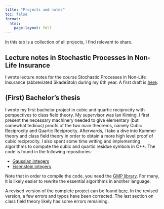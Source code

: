 ```yaml
---
title: "Projects and notes"
toc: false
format: 
  html:
    page-layout: full
---
```


In this tab is a collection of all projects, I find relevant to share.

## Lecture notes in Stochastic Processes in Non-Life Insurance
I wrote lecture notes for the course Stochastic Processes in Non-Life Insurance (abbreviated SkadeStok) during my 6th year. A first draft is [here](Documents/SkadeStok.pdf).

## (First) Bachelor's thesis
I wrote my first bachelor project in cubic and quartic reciprocity with perspectives to class field theory. My supervisor was Ian Kiming. I first present the necessary machinery needed to give elementary (but somewhat tedious) proofs of the two main theorems, namely Cubic Reciprocity and Quartic Reciprocity. Afterwards, I take a dive into Kummer theory and class field theory in order to obtain a more high level proof of cubic reciprocity. I also spent some time writing and implementing algorithms to compute the cubic and quartic residue symbols in C++. The code is found in the following repositories:

* [Gaussian integers](https://github.com/RasmusFL/GaussianIntegers)
* [Eisenstein integers](https://github.com/RasmusFL/EisensteinIntegers)

Note that in order to compile the code, you need the [GMP library](https://gmplib.org/). For many, it is likely easier to rewrite the essential algorithms in another language.

A revised version of the complete project can be found [here](Documents/project_revised.pdf). In the revised version, a few errors and typos have been corrected. The last section on class field theory likely has some errors remaining.


